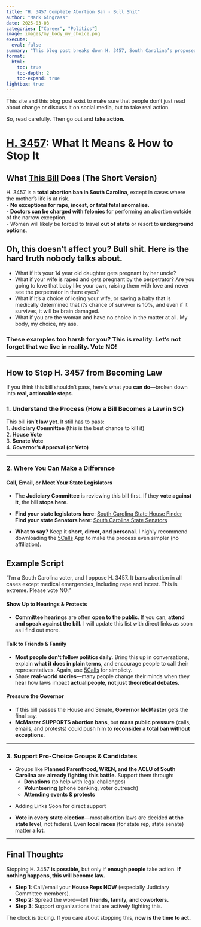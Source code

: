 ```yaml
---
title: "H. 3457 Complete Abortion Ban - Bull Shit"
author: "Mark Gingrass"
date: 2025-03-03
categories: ["Career", "Politics"]
image: images/my_body_my_choice.png
execute:
  eval: false
summary: "This blog post breaks down H. 3457, South Carolina’s proposed total abortion ban, in plain language so that everyone can understand its real-world impacts."
format:
  html:
    toc: true
    toc-depth: 2
    toc-expand: true
lightbox: true
---
```

This site and this blog post exist to make sure that people don’t just read about change or discuss it on social media, but to take real action.

So, read carefully. Then go out and **take action.**

# **[H. 3457](https://www.scstatehouse.gov/sess126_2025-2026/bills/3457.htm): What It Means & How to Stop It**

## **What [This Bill](https://www.scstatehouse.gov/sess126_2025-2026/bills/3457.htm) Does (The Short Version)**  
H. 3457 is a **total abortion ban in South Carolina**, except in cases where the mother’s life is at risk.  
- **No exceptions for rape, incest, or fatal fetal anomalies.**  
- **Doctors can be charged with felonies** for performing an abortion outside of the narrow exception.  
- Women will likely be forced to travel **out of state** or resort to **underground options**.

:::{.callout-warning collapse=false appearance='default' icon=true}
## Oh, this doesn't affect you? Bull shit. Here is the hard truth nobody talks about.
- What if it's your 14 year old daughter gets pregnant by her uncle?
- What if your wife is raped and gets pregnant by the perpetrator? Are you going to love that baby like your own, raising them with love and never see the perpetrator in there eyes?
- What if it's a choice of losing your wife, or saving a baby that is medically determined that it's chance of survivor is 10%, and even if it survives, it will be brain damaged. 
- What if you are the woman and have no choice in the matter at all. My body, my choice, my ass.

### **These examples too harsh for you? This is reality. Let's not forget that we live in reality. Vote NO!**
:::


---

## **How to Stop H. 3457 from Becoming Law**  

If you think this bill shouldn’t pass, here’s what you **can do**—broken down into **real, actionable steps**.  

### **1. Understand the Process (How a Bill Becomes a Law in SC)**  
This bill **isn’t law yet**. It still has to pass:  
1. **Judiciary Committee** (this is the best chance to kill it)  
2. **House Vote**  
3. **Senate Vote**  
4. **Governor’s Approval (or Veto)**  

---

### **2. Where You Can Make a Difference**  
#### **Call, Email, or Meet Your State Legislators**  
- The **Judiciary Committee** is reviewing this bill first. If they **vote against it**, the bill **stops here**.  
- **Find your state legislators here**: [South Carolina State House Finder](https://www.scstatehouse.gov/member.php?chamber=H)\
**Find your state Senators here**: [South Carolina State Senators](https://www.scstatehouse.gov/member.php?chamber=S)

- **What to say?** Keep it **short, direct, and personal**. I highly recommend downloading the [5Calls](https://5calls.org/) App to make the process even simpler (no affiliation).
    
:::{.callout-tip collapse=false appearance='default' icon=true}
## Example Script
"I'm a South Carolina voter, and I oppose H. 3457. It bans abortion in all cases except medical emergencies, including rape and incest. This is extreme. Please vote NO."  
:::

#### **Show Up to Hearings & Protests**  
- **Committee hearings** are often **open to the public**. If you can, **attend and speak against the bill.** I will update this list with direct links as soon as I find out more. 

#### **Talk to Friends & Family**  
- **Most people don’t follow politics daily.** Bring this up in conversations, explain **what it does in plain terms**, and encourage people to call their representatives. Again, use [5Calls](https://5calls.org/) for simplicty.   
- Share **real-world stories**—many people change their minds when they hear how laws impact **actual people, not just theoretical debates.**  

#### **Pressure the Governor**  
- If this bill passes the House and Senate, **Governor McMaster** gets the final say.  
- **McMaster SUPPORTS abortion bans**, but **mass public pressure** (calls, emails, and protests) could push him to **reconsider a total ban without exceptions**.  

---

### **3. Support Pro-Choice Groups & Candidates**  
- Groups like **Planned Parenthood, WREN, and the ACLU of South Carolina** are **already fighting this battle.** Support them through:  
    - **Donations** (to help with legal challenges)  
    - **Volunteering** (phone banking, voter outreach)  
    - **Attending events & protests**  

:::{.callout-note collapse=false appearance='default' icon=true}
- Adding Links Soon for direct support
:::


- **Vote in every state election**—most abortion laws are decided **at the state level**, not federal. Even **local races** (for state rep, state senate) matter **a lot**.  

---

## **Final Thoughts**  
Stopping H. 3457 **is possible,** but only if **enough people** take action. **If nothing happens, this will become law.**  

- **Step 1:** Call/email your **House Reps NOW** (especially Judiciary Committee members).  
- **Step 2:** Spread the word—tell **friends, family, and coworkers.**  
- **Step 3:** Support organizations that are actively fighting this.  

The clock is ticking. If you care about stopping this, **now is the time to act.**  
